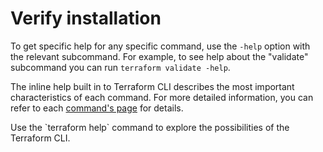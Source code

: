 # Verify installation

To get specific help for any specific command, use the `-help` option with the relevant subcommand. For example, to see help about the "validate" subcommand you can run `terraform validate -help`.

The inline help built in to Terraform CLI describes the most important characteristics of each command. For more detailed information, you can refer to each [command's page](https://developer.hashicorp.com/terraform/cli/commands) for details.

<Task id="installation/verify_installation">
  <Instructions>
    Use the `terraform help` command to explore the possibilities of the Terraform CLI.
  </Instructions>
  <Conditions>
    <Condition 
      id="help_command" 
      target="vscode"
      description="Use the terraform -help command" 
    />
  </Conditions>
</Task>